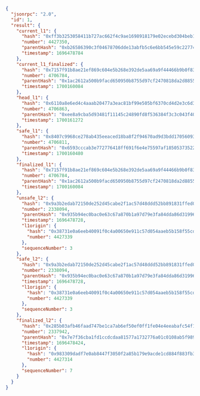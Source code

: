 ```json
{
  "jsonrpc": "2.0",
  "id": 1,
  "result": {
    "current_l1": {
      "hash": "0xff3b3253058411b727ac662f4c9ae1698918179e02ecebd304beb1a1ae8fc4fd",
      "number": 4427350,
      "parentHash": "0xb26586390c3f04678706dde13abfb5c6e6bb545e59c22774e651db224b16cd48",
      "timestamp": 1696478784
    },
    "current_l1_finalized": {
      "hash": "0x7157f91b8ae21ef869c604e5b268e392de5aa69a9f44466b9b0f838d56426541",
      "number": 4706784,
      "parentHash": "0x1ac2612a500b9facd650950b8755d97cf2470818da2d88552dea7cd563e86a17",
      "timestamp": 1700160084
    },
    "head_l1": {
      "hash": "0x6110a8e6ed4c4aaab20477a3eac81bf99e505bf6370cd4d2e3c6d34aa5f4059a",
      "number": 4706863,
      "parentHash": "0xee8a9cba5d93481f11145c24890fd8f536384f3c3c043f40006650538fbdcb56",
      "timestamp": 1700161272
    },
    "safe_l1": {
      "hash": "0x8407c9968ce278ab435eeaced18ba8f2f94670ad9d3bdd170560932cf46e2804",
      "number": 4706811,
      "parentHash": "0x6593cccab3e772776418ff691f6e4e75597af18505373522480fdd97219c06ef",
      "timestamp": 1700160480
    },
    "finalized_l1": {
      "hash": "0x7157f91b8ae21ef869c604e5b268e392de5aa69a9f44466b9b0f838d56426541",
      "number": 4706784,
      "parentHash": "0x1ac2612a500b9facd650950b8755d97cf2470818da2d88552dea7cd563e86a17",
      "timestamp": 1700160084
    },
    "unsafe_l2": {
      "hash": "0x9a3b2edab72150de252d45cabe2f1ac57d48ddd52bb891831ffed00e89408fe4",
      "number": 2338094,
      "parentHash": "0x935b94ec0bac0e63c67a870b1a97d79e3fa84dda86d31996516cb2f940753f53",
      "timestamp": 1696478728,
      "l1origin": {
        "hash": "0x38731e0a6eeb40091f0c4a00650e911c57d054aaeb5b158f55cd5705fa6a3ebf",
        "number": 4427339
      },
      "sequenceNumber": 3
    },
    "safe_l2": {
      "hash": "0x9a3b2edab72150de252d45cabe2f1ac57d48ddd52bb891831ffed00e89408fe4",
      "number": 2338094,
      "parentHash": "0x935b94ec0bac0e63c67a870b1a97d79e3fa84dda86d31996516cb2f940753f53",
      "timestamp": 1696478728,
      "l1origin": {
        "hash": "0x38731e0a6eeb40091f0c4a00650e911c57d054aaeb5b158f55cd5705fa6a3ebf",
        "number": 4427339
      },
      "sequenceNumber": 3
    },
    "finalized_l2": {
      "hash": "0x285b03afb46faad747be1ca7ab6ef50ef0ff1fe04e4eeabafc54f129d180fad2",
      "number": 2337942,
      "parentHash": "0x7e7f36cba1fd1ccdcdaa81577a1732776a01c0108ab5f98986cf997724eb48ac",
      "timestamp": 1696478424,
      "l1origin": {
        "hash": "0x983309dadf7e0ab8447f3050f2a85b179e9acde1cd884f883fb331908c356412",
        "number": 4427314
      },
      "sequenceNumber": 7
    }
  }
}
```
